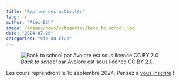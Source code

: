 ```yaml
---
title: "Reprise des activités"
lang: fr
author: "Alex-Bzh"
image: /images/news/categories/back_to_school.jpg
date: "2024-07-26"
categories: "Vie du club"
---
```


![*Back to school* par Avolore est sous licence CC BY 2.0.](/images/news/categories/back_to_school.jpg){fig-align="left"}

Les cours reprendront le 16 septembre 2024. Pensez à [vous inscrire](https://u-paris.fr/sport/inscription-apsa/){.external target="_blank"} !
